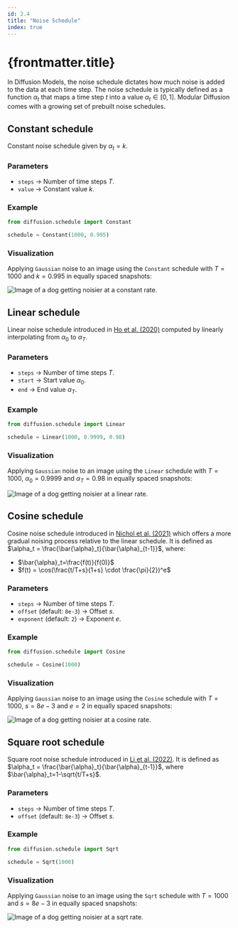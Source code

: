 ```yaml
---
id: 2.4
title: "Noise Schedule"
index: true
---
```


# {frontmatter.title}

In Diffusion Models, the noise schedule dictates how much noise is added to the data at each time step. The noise schedule is typically defined as a function $\alpha_t$ that maps a time step $t$ into a value $\alpha_t \in [0, 1]$. Modular Diffusion comes with a growing set of prebuilt noise schedules.

## Constant schedule

Constant noise schedule given by $\alpha_t = k$.

### Parameters

- `steps` -> Number of time steps $T$.
- `value` -> Constant value $k$.

### Example

```python
from diffusion.schedule import Constant

schedule = Constant(1000, 0.995)
```

### Visualization

Applying `Gaussian` noise to an image using the `Constant` schedule with $T=1000$ and $k=0.995$ in equally spaced snapshots:

![Image of a dog getting noisier at a constant rate.](/modular-diffusion/images/modules/noise-schedule/constant.png)

## Linear schedule

Linear noise schedule introduced in [Ho et al. (2020)](https://arxiv.org/abs/2006.11239) computed by linearly interpolating from $\alpha_0$ to $\alpha_T$.

### Parameters

- `steps` -> Number of time steps $T$.
- `start` -> Start value $\alpha_0$.
- `end` -> End value $\alpha_T$.

### Example

```python
from diffusion.schedule import Linear

schedule = Linear(1000, 0.9999, 0.98)
```

### Visualization

Applying `Gaussian` noise to an image using the `Linear` schedule with $T=1000$, $\alpha_0=0.9999$ and $\alpha_T=0.98$ in equally spaced snapshots:

![Image of a dog getting noisier at a linear rate.](/modular-diffusion/images/modules/noise-schedule/linear.png)

## Cosine schedule

Cosine noise schedule introduced in [Nichol et al. (2021)](https://arxiv.org/abs/2102.12092) which offers a more gradual noising process relative to the linear schedule. It is defined as $\alpha_t = \frac{\bar{\alpha}_t}{\bar{\alpha}_{t-1}}$, where:

- $\bar{\alpha}_t=\frac{f(t)}{f(0)}$
- $f(t) = \cos(\frac{t/T+s}{1+s} \cdot \frac{\pi}{2})^e$

### Parameters

- `steps` -> Number of time steps $T$.
- `offset` (default: `8e-3`) -> Offset $s$.
- `exponent` (default: `2`) -> Exponent $e$.

### Example

```python
from diffusion.schedule import Cosine

schedule = Cosine(1000)
```

### Visualization

Applying `Gaussian` noise to an image using the `Cosine` schedule with $T=1000$, $s=8e-3$ and $e=2$ in equally spaced snapshots:

![Image of a dog getting noisier at a cosine rate.](/modular-diffusion/images/modules/noise-schedule/cosine.png)

## Square root schedule

Square root noise schedule introduced in [Li et al. (2022)](https://arxiv.org/abs/2110.03895). It is defined as $\alpha_t = \frac{\bar{\alpha}_t}{\bar{\alpha}_{t-1}}$, where $\bar{\alpha}_t=1-\sqrt{t/T+s}$.

### Parameters

- `steps` -> Number of time steps $T$.
- `offset` (default: `8e-3`) -> Offset $s$.

### Example

```python
from diffusion.schedule import Sqrt

schedule = Sqrt(1000)
```

### Visualization

Applying `Gaussian` noise to an image using the `Sqrt` schedule with $T=1000$ and $s=8e-3$ in equally spaced snapshots:

![Image of a dog getting noisier at a sqrt rate.](/modular-diffusion/images/modules/noise-schedule/sqrt.png)
